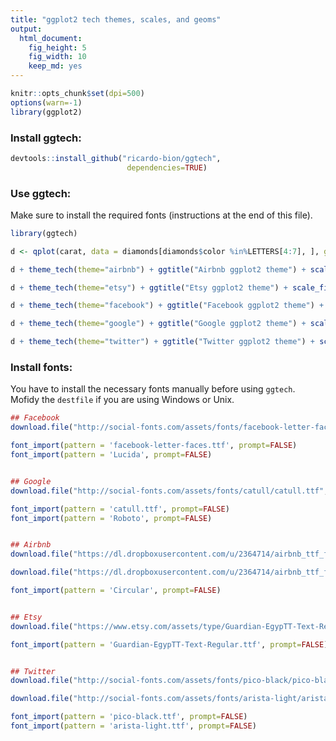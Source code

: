 ```yaml
---
title: "ggplot2 tech themes, scales, and geoms"
output:
  html_document:
    fig_height: 5
    fig_width: 10
    keep_md: yes
---
```



```r
knitr::opts_chunk$set(dpi=500)
options(warn=-1)
library(ggplot2)
```

### Install ggtech:

```r


devtools::install_github("ricardo-bion/ggtech", 
                          dependencies=TRUE)

```

### Use ggtech:

Make sure to install the required fonts (instructions at the end of this file).

```r

library(ggtech)

d <- qplot(carat, data = diamonds[diamonds$color %in%LETTERS[4:7], ], geom = "histogram", bins=30, fill = color)

```


```r
d + theme_tech(theme="airbnb") + ggtitle("Airbnb ggplot2 theme") + scale_fill_tech(theme="airbnb")
```



```r
d + theme_tech(theme="etsy") + ggtitle("Etsy ggplot2 theme") + scale_fill_tech(theme="etsy")
```



```r
d + theme_tech(theme="facebook") + ggtitle("Facebook ggplot2 theme") + scale_fill_tech(theme="facebook")
```


```r
d + theme_tech(theme="google") + ggtitle("Google ggplot2 theme") + scale_fill_tech(theme="google")
```


```r
d + theme_tech(theme="twitter") + ggtitle("Twitter ggplot2 theme") + scale_fill_tech(theme="twitter")
```





### Install fonts:

You have to install the necessary fonts manually before using `ggtech`. Mofidy the `destfile` if you are using Windows or Unix.


```r

## Facebook 
download.file("http://social-fonts.com/assets/fonts/facebook-letter-faces/facebook-letter-faces.ttf", "/Library/Fonts/facebook-letter-faces.ttf", method="curl")

font_import(pattern = 'facebook-letter-faces.ttf', prompt=FALSE)
font_import(pattern = 'Lucida', prompt=FALSE)


## Google 
download.file("http://social-fonts.com/assets/fonts/catull/catull.ttf", "/Library/Fonts/catull.ttf", method="curl")

font_import(pattern = 'catull.ttf', prompt=FALSE)
font_import(pattern = 'Roboto', prompt=FALSE)


## Airbnb 
download.file("https://dl.dropboxusercontent.com/u/2364714/airbnb_ttf_fonts/Circular%20Air-Medium%203.46.45%20PM.ttf", "/Library/Fonts/Circular Air-Medium 3.46.45 PM.ttf", method="curl")

download.file("https://dl.dropboxusercontent.com/u/2364714/airbnb_ttf_fonts/Circular%20Air-Bold%203.46.45%20PM.ttf", "/Library/Fonts/Circular Air-Bold 3.46.45 PM.ttf", method="curl")

font_import(pattern = 'Circular', prompt=FALSE)


## Etsy 
download.file("https://www.etsy.com/assets/type/Guardian-EgypTT-Text-Regular.ttf", "/Library/Fonts/Guardian-EgypTT-Text-Regular.ttf", method="curl")

font_import(pattern = 'Guardian-EgypTT-Text-Regular.ttf', prompt=FALSE)


## Twitter 
download.file("http://social-fonts.com/assets/fonts/pico-black/pico-black.ttf", "/Library/Fonts/pico-black.ttf", method="curl")

download.file("http://social-fonts.com/assets/fonts/arista-light/arista-light.ttf", "/Library/Fonts/arista-light.ttf", method="curl")

font_import(pattern = 'pico-black.ttf', prompt=FALSE)
font_import(pattern = 'arista-light.ttf', prompt=FALSE)
```
